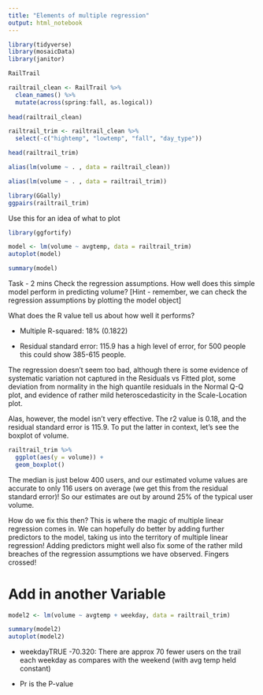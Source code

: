 ```yaml
---
title: "Elements of multiple regression"
output: html_notebook
---
```


```r
library(tidyverse)
library(mosaicData)
library(janitor)
```

```r
RailTrail
```

```r
railtrail_clean <- RailTrail %>%
  clean_names() %>% 
  mutate(across(spring:fall, as.logical))
   
head(railtrail_clean)      
```

```r
railtrail_trim <- railtrail_clean %>% 
  select(-c("hightemp", "lowtemp", "fall", "day_type"))

head(railtrail_trim)
```

```r
alias(lm(volume ~ . , data = railtrail_clean))
```

```r
alias(lm(volume ~ . , data = railtrail_trim))
```


```r
library(GGally)
ggpairs(railtrail_trim)
```

Use this for an idea of what to plot

```r
library(ggfortify)
```

```r
model <- lm(volume ~ avgtemp, data = railtrail_trim)
autoplot(model)
```


```r
summary(model)
```


Task - 2 mins
Check the regression assumptions. How well does this simple model perform in predicting volume?
[Hint - remember, we can check the regression assumptions by plotting the model object]

What does the R value tell us about how well it performs?

* Multiple R-squared: 18% (0.1822)

* Residual standard error: 115.9 has a high level of error, for 500 people this could show 385-615 people.

The regression doesn’t seem too bad, although there is some evidence of systematic variation not captured in the Residuals vs Fitted plot, some deviation from normality in the high quantile residuals in the Normal Q-Q plot, and evidence of rather mild heteroscedasticity in the Scale-Location plot.

Alas, however, the model isn’t very effective. The r2
value is 0.18, and the residual standard error is 115.9. To put the latter in context, let’s see the boxplot of volume.

```r
railtrail_trim %>%
  ggplot(aes(y = volume)) + 
  geom_boxplot()
```

The median is just below 400 users, and our estimated volume values are accurate to only 116 users on average (we get this from the residual standard error)! So our estimates are out by around 25% of the typical user volume.

How do we fix this then? This is where the magic of multiple linear regression comes in. We can hopefully do better by adding further predictors to the model, taking us into the territory of multiple linear regression! Adding predictors might well also fix some of the rather mild breaches of the regression assumptions we have observed. Fingers crossed!

# Add in another Variable

```r
model2 <- lm(volume ~ avgtemp + weekday, data = railtrail_trim)

summary(model2)
autoplot(model2)
```

* weekdayTRUE  -70.320: There are approx 70 fewer users on the trail each weekday as compares with the weekend (with avg temp held constant)

* Pr is the P-value



